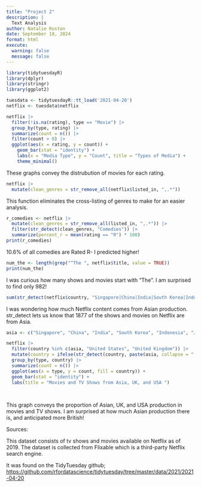 ```yaml
---
title: "Project 2"
description: |
  Text Analysis
author: Natalie Roston
date: September 18, 2024
format: html
execute:
  warning: false
  message: false
---
```


```r
library(tidytuesdayR)
library(dplyr)
library(stringr)
library(ggplot2)

tuesdata <- tidytuesdayR::tt_load('2021-04-20')
netflix <- tuesdata$netflix

netflix |>
  filter(!is.na(rating), type == "Movie") |>
  group_by(type, rating) |>
  summarize(count = n()) |>
  filter(count > 0) |>
  ggplot(aes(x = rating, y = count)) + 
    geom_bar(stat = "identity") +
    labs(x = "Media Type", y = "Count", title = "Types of Media") +
    theme_minimal()
```

These graphs convey the distrubution of movies for each rating.

```r
netflix |>
  mutate(clean_genres = str_remove_all(netflix$listed_in, ",.*"))
```

This function eliminates the cross-listing of genres to make for an easier analysis.

```r
r_comedies <- netflix |>
  mutate(clean_genres = str_remove_all(listed_in, ",.*")) |>
  filter(str_detect(clean_genres, "Comedies")) |>
  summarize(percent_r = mean(rating == "R") * 100)
print(r_comedies)
```

10.6% of all comedies are Rated R- I predicted higher!

```r
num_the <- length(grep("^The ", netflix$title, value = TRUE))
print(num_the)
```

I was curious how many shows and movies start with "The". I am surprised to find only 982!

```r
sum(str_detect(netflix$country, "Singapore|China|India|South Korea|Indonesia|Japan|Taiwan|Philippines") & !is.na(netflix$country))

```

I was wondering how much Netflix content comes from Asian production. str_detect lets us know that 1877 of the shows and movies on Netflix are from Asia.

```r
asia <- c("Singapore", "China", "India", "South Korea", "Indonesia", "Japan", "Taiwan", "Philippines")

netflix |>
  filter(country %in% c(asia, "United States", "United Kingdom")) |>
  mutate(country = ifelse(str_detect(country, paste(asia, collapse = "|")), "Asia", country)) |>
  group_by(type, country) |>
  summarize(count = n()) |>
  ggplot(aes(x = type, y = count, fill = country)) +
  geom_bar(stat = "identity") +
  labs(title = "Movies and TV Shows from Asia, UK, and USA ")
      
  
```

This graph conveys the proportion of Asian, UK, and USA production in movies and TV shows. I am surprised at how much Asian production there is, and anticipated more British!

Sources:

This dataset consists of tv shows and movies available on Netflix as of 2019. The dataset is collected from Flixable which is a third-party Netflix search engine.

It was found on the TidyTuesday github; <https://github.com/rfordatascience/tidytuesday/tree/master/data/2021/2021-04-20>
